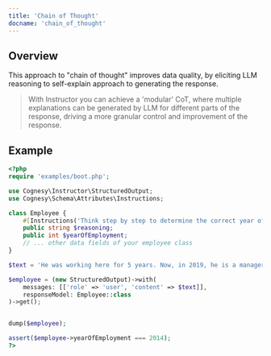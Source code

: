 ```yaml
---
title: 'Chain of Thought'
docname: 'chain_of_thought'
---
```


## Overview

This approach to "chain of thought" improves data quality, by eliciting LLM reasoning to
self-explain approach to generating the response.

> With Instructor you can achieve a 'modular' CoT, where multiple explanations
> can be generated by LLM for different parts of the response, driving a more
> granular control and improvement of the response.


## Example

```php
<?php
require 'examples/boot.php';

use Cognesy\Instructor\StructuredOutput;
use Cognesy\Schema\Attributes\Instructions;

class Employee {
    #[Instructions('Think step by step to determine the correct year of employment.')]
    public string $reasoning;
    public int $yearOfEmployment;
    // ... other data fields of your employee class
}

$text = 'He was working here for 5 years. Now, in 2019, he is a manager.';

$employee = (new StructuredOutput)->with(
    messages: [['role' => 'user', 'content' => $text]],
    responseModel: Employee::class
)->get();


dump($employee);

assert($employee->yearOfEmployment === 2014);
?>
```
